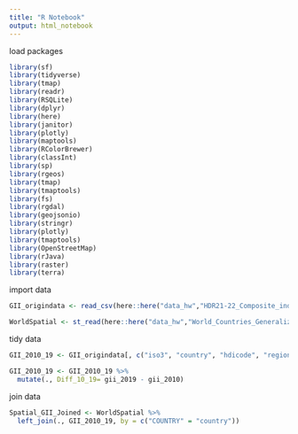 ```yaml
---
title: "R Notebook"
output: html_notebook
---
```


load packages
```r
library(sf)
library(tidyverse)
library(tmap)
library(readr)
library(RSQLite)
library(dplyr)
library(here)
library(janitor)
library(plotly)
library(maptools)
library(RColorBrewer)
library(classInt)
library(sp)
library(rgeos)
library(tmap)
library(tmaptools)
library(fs)
library(rgdal)
library(geojsonio)
library(stringr)
library(plotly)
library(tmaptools)
library(OpenStreetMap)
library(rJava)
library(raster)
library(terra)
```


import data
```r
GII_origindata <- read_csv(here::here("data_hw","HDR21-22_Composite_indices_complete_time_series.csv"))

WorldSpatial <- st_read(here::here("data_hw","World_Countries_Generalized","World_Countries_Generalized.shp"))

```
tidy data
```r
GII_2010_19 <- GII_origindata[, c("iso3", "country", "hdicode", "region", "gii_2010", "gii_2019")]

GII_2010_19 <- GII_2010_19 %>%
  mutate(., Diff_10_19= gii_2019 - gii_2010)
```

join data
```r
Spatial_GII_Joined <- WorldSpatial %>%
  left_join(., GII_2010_19, by = c("COUNTRY" = "country"))

```







